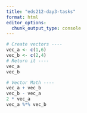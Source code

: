 ```yaml
---
title: "eds212-day3-tasks"
format: html
editor_options: 
  chunk_output_type: console
---
```


```r
# Create vectors ----
vec_a <- c(1,6)
vec_b <- c(2,4)
# Return it ----
vec_a
vec_b
```

```r
# Vector Math ----
vec_a + vec_b
vec_b - vec_a
2 * vec_a
vec_a %*% vec_b 

```


